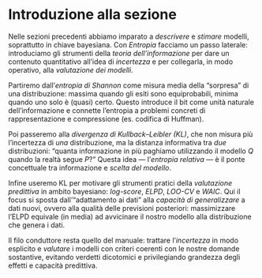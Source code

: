# Introduzione alla sezione {.unnumbered .unlisted}

Nelle sezioni precedenti abbiamo imparato a *descrivere* e *stimare* modelli, soprattutto in chiave bayesiana. Con *Entropia* facciamo un passo laterale: introduciamo gli strumenti della *teoria dell’informazione* per dare un contenuto quantitativo all’idea di *incertezza* e per collegarla, in modo operativo, alla *valutazione dei modelli*.

Partiremo dall’*entropia di Shannon* come misura media della “sorpresa” di una distribuzione: massima quando gli esiti sono equiprobabili, minima quando uno solo è (quasi) certo. Questo introduce il bit come unità naturale dell’informazione e connette l’entropia a problemi concreti di rappresentazione e compressione (es. codifica di Huffman). 

Poi passeremo alla *divergenza di Kullback–Leibler (KL)*, che non misura più l’incertezza di *una* distribuzione, ma la distanza informativa tra *due* distribuzioni: “quanta informazione in più paghiamo utilizzando il modello $Q$ quando la realtà segue $P$?” Questa idea — l’*entropia relativa* — è il ponte concettuale tra informazione e *scelta del modello*.

Infine useremo KL per motivare gli strumenti pratici della *valutazione predittiva* in ambito bayesiano: *log-score*, *ELPD*, *LOO-CV* e *WAIC*. Qui il focus si sposta dall’“adattamento ai dati” alla *capacità di generalizzare* a dati nuovi, ovvero alla qualità delle previsioni posteriori: massimizzare l’ELPD equivale (in media) ad avvicinare il nostro modello alla distribuzione che genera i dati. 

Il filo conduttore resta quello del manuale: trattare l’*incertezza* in modo esplicito e *valutare* i modelli con criteri coerenti con le nostre domande sostantive, evitando verdetti dicotomici e privilegiando grandezza degli effetti e capacità predittiva.


